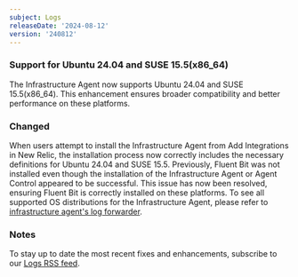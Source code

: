 ```yaml
---
subject: Logs
releaseDate: '2024-08-12'
version: '240812'
---
```


### Support for Ubuntu 24.04 and SUSE 15.5(x86_64) 

The Infrastructure Agent now supports Ubuntu 24.04 and SUSE 15.5(x86_64). This enhancement ensures broader compatibility and better performance on these platforms.

### Changed

When users attempt to install the Infrastructure Agent from Add Integrations in New Relic, the installation process now correctly includes the necessary definitions for Ubuntu 24.04 and SUSE 15.5. Previously, Fluent Bit was not installed even though the installation of the Infrastructure Agent or Agent Control appeared to be successful. This issue has now been resolved, ensuring Fluent Bit is correctly installed on these platforms. To see all supported OS distributions for the Infrastructure Agent, please refer to [infrastructure agent's log forwarder](/docs/logs/enable-log-management-new-relic/enable-log-monitoring-new-relic/forward-your-logs-using-infrastructure-agent/).

### Notes

To stay up to date the most recent fixes and enhancements, subscribe to our [Logs RSS feed](/docs/release-notes/logs-release-notes/).
